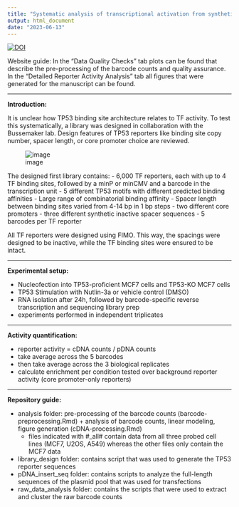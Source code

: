 ```yaml
---
title: "Systematic analysis of transcriptional activation from synthetic TP53 binding sites"
output: html_document
date: "2023-06-13"
---
```


[![DOI](https://zenodo.org/badge/298230427.svg)](https://zenodo.org/badge/latestdoi/298230427)




Website guide: In the "Data Quality Checks" tab plots can be found that describe the pre-processing of the barcode counts and quality assurance. In the "Detailed Reporter Activity Analysis" tab all figures that were generated for the manuscript can be found. 

---

**Introduction:**

It is unclear how TP53 binding site architecture relates to TF activity. To test this systematically, a library was designed in collaboration with the Bussemaker lab. Design features of TP53 reporters like binding site copy number, spacer length, or core promoter choice are reviewed.

![image](https://github.com/mtrauernicht/P53_reporter_scan/assets/57003758/532583f0-e053-4897-a61a-969f1017fed6)

The designed first library contains:
- 6,000 TF reporters, each with up to 4 TF binding sites, followed by a minP or minCMV and a barcode in the transcription unit
- 5 different TP53 motifs with different predicted binding affinities
- Large range of combinatorial binding affinity
- Spacer length between binding sites varied from 4-14 bp in 1 bp steps
- two different core promoters
- three different synthetic inactive spacer sequences
- 5 barcodes per TF reporter

All TF reporters were designed using FIMO. This way, the spacings were designed to be inactive, while the TF binding sites were ensured to be intact.

---

**Experimental setup:**

- Nucleofection into TP53-proficient MCF7 cells and TP53-KO MCF7 cells
- TP53 Stimulation with Nutlin-3a or vehicle control (DMSO)
- RNA isolation after 24h, followed by barcode-specific reverse transcription and sequencing library prep
- experiments performed in independent triplicates

---

**Activity quantification:**

- reporter activity = cDNA counts / pDNA counts
- take average across the 5 barcodes
- then take average across the 3 biological replicates
- calculate enrichment per condition tested over background reporter activity (core promoter-only reporters)

___

**Repository guide:**

- analysis folder: pre-processing of the barcode counts (barcode-preprocessing.Rmd) + analysis of barcode counts, linear modeling, figure generation (cDNA-processing.Rmd)
    - files indicated with #_all# contain data from all three probed cell lines (MCF7, U2OS, A549) whereas the other files only contain the MCF7 data
- library_design folder: contains script that was used to generate the TP53 reporter sequences
- pDNA_insert_seq folder: contains scripts to analyze the full-length sequences of the plasmid pool that was used for transfections
- raw_data_analysis folder: contains the scripts that were used to extract and cluster the raw barcode counts
